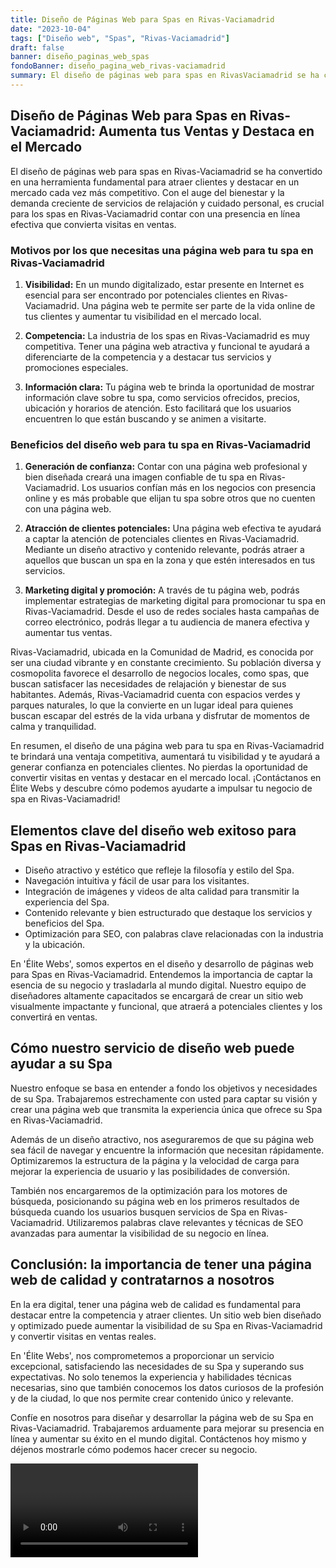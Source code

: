 ```yaml
---
title: Diseño de Páginas Web para Spas en Rivas-Vaciamadrid
date: "2023-10-04"
tags: ["Diseño web", "Spas", "Rivas-Vaciamadrid"]
draft: false
banner: diseño_paginas_web_spas
fondoBanner: diseño_pagina_web_rivas-vaciamadrid
summary: El diseño de páginas web para spas en RivasVaciamadrid se ha convertido en una herramienta fundamental para atraer clientes y destacar en un mercado cada vez más competitivo. Con el auge del bienestar y la demanda creciente de servicios de relajación y cuidado personal, es crucial para los spas en RivasVaciamadrid contar con una presencia en línea efectiva que convierta visitas en ventas.
---
```



## Diseño de Páginas Web para Spas en Rivas-Vaciamadrid: Aumenta tus Ventas y Destaca en el Mercado

El diseño de páginas web para spas en Rivas-Vaciamadrid se ha convertido en una herramienta fundamental para atraer clientes y destacar en un mercado cada vez más competitivo. Con el auge del bienestar y la demanda creciente de servicios de relajación y cuidado personal, es crucial para los spas en Rivas-Vaciamadrid contar con una presencia en línea efectiva que convierta visitas en ventas.

### Motivos por los que necesitas una página web para tu spa en Rivas-Vaciamadrid

1. **Visibilidad:** En un mundo digitalizado, estar presente en Internet es esencial para ser encontrado por potenciales clientes en Rivas-Vaciamadrid. Una página web te permite ser parte de la vida online de tus clientes y aumentar tu visibilidad en el mercado local.

2. **Competencia:** La industria de los spas en Rivas-Vaciamadrid es muy competitiva. Tener una página web atractiva y funcional te ayudará a diferenciarte de la competencia y a destacar tus servicios y promociones especiales.

3. **Información clara:** Tu página web te brinda la oportunidad de mostrar información clave sobre tu spa, como servicios ofrecidos, precios, ubicación y horarios de atención. Esto facilitará que los usuarios encuentren lo que están buscando y se animen a visitarte.

### Beneficios del diseño web para tu spa en Rivas-Vaciamadrid

1. **Generación de confianza:** Contar con una página web profesional y bien diseñada creará una imagen confiable de tu spa en Rivas-Vaciamadrid. Los usuarios confían más en los negocios con presencia online y es más probable que elijan tu spa sobre otros que no cuenten con una página web.

2. **Atracción de clientes potenciales:** Una página web efectiva te ayudará a captar la atención de potenciales clientes en Rivas-Vaciamadrid. Mediante un diseño atractivo y contenido relevante, podrás atraer a aquellos que buscan un spa en la zona y que estén interesados en tus servicios.

3. **Marketing digital y promoción:** A través de tu página web, podrás implementar estrategias de marketing digital para promocionar tu spa en Rivas-Vaciamadrid. Desde el uso de redes sociales hasta campañas de correo electrónico, podrás llegar a tu audiencia de manera efectiva y aumentar tus ventas.

Rivas-Vaciamadrid, ubicada en la Comunidad de Madrid, es conocida por ser una ciudad vibrante y en constante crecimiento. Su población diversa y cosmopolita favorece el desarrollo de negocios locales, como spas, que buscan satisfacer las necesidades de relajación y bienestar de sus habitantes. Además, Rivas-Vaciamadrid cuenta con espacios verdes y parques naturales, lo que la convierte en un lugar ideal para quienes buscan escapar del estrés de la vida urbana y disfrutar de momentos de calma y tranquilidad.

En resumen, el diseño de una página web para tu spa en Rivas-Vaciamadrid te brindará una ventaja competitiva, aumentará tu visibilidad y te ayudará a generar confianza en potenciales clientes. No pierdas la oportunidad de convertir visitas en ventas y destacar en el mercado local. ¡Contáctanos en Élite Webs y descubre cómo podemos ayudarte a impulsar tu negocio de spa en Rivas-Vaciamadrid!

<GifSeo />

<Cta />

## Elementos clave del diseño web exitoso para Spas en Rivas-Vaciamadrid

- Diseño atractivo y estético que refleje la filosofía y estilo del Spa.
- Navegación intuitiva y fácil de usar para los visitantes.
- Integración de imágenes y videos de alta calidad para transmitir la experiencia del Spa.
- Contenido relevante y bien estructurado que destaque los servicios y beneficios del Spa.
- Optimización para SEO, con palabras clave relacionadas con la industria y la ubicación.

En 'Élite Webs', somos expertos en el diseño y desarrollo de páginas web para Spas en Rivas-Vaciamadrid. Entendemos la importancia de captar la esencia de su negocio y trasladarla al mundo digital. Nuestro equipo de diseñadores altamente capacitados se encargará de crear un sitio web visualmente impactante y funcional, que atraerá a potenciales clientes y los convertirá en ventas.

## Cómo nuestro servicio de diseño web puede ayudar a su Spa

Nuestro enfoque se basa en entender a fondo los objetivos y necesidades de su Spa. Trabajaremos estrechamente con usted para captar su visión y crear una página web que transmita la experiencia única que ofrece su Spa en Rivas-Vaciamadrid.

Además de un diseño atractivo, nos aseguraremos de que su página web sea fácil de navegar y encuentre la información que necesitan rápidamente. Optimizaremos la estructura de la página y la velocidad de carga para mejorar la experiencia de usuario y las posibilidades de conversión.

También nos encargaremos de la optimización para los motores de búsqueda, posicionando su página web en los primeros resultados de búsqueda cuando los usuarios busquen servicios de Spa en Rivas-Vaciamadrid. Utilizaremos palabras clave relevantes y técnicas de SEO avanzadas para aumentar la visibilidad de su negocio en línea.

## Conclusión: la importancia de tener una página web de calidad y contratarnos a nosotros

En la era digital, tener una página web de calidad es fundamental para destacar entre la competencia y atraer clientes. Un sitio web bien diseñado y optimizado puede aumentar la visibilidad de su Spa en Rivas-Vaciamadrid y convertir visitas en ventas reales.

En 'Élite Webs', nos comprometemos a proporcionar un servicio excepcional, satisfaciendo las necesidades de su Spa y superando sus expectativas. No solo tenemos la experiencia y habilidades técnicas necesarias, sino que también conocemos los datos curiosos de la profesión y de la ciudad, lo que nos permite crear contenido único y relevante.

Confíe en nosotros para diseñar y desarrollar la página web de su Spa en Rivas-Vaciamadrid. Trabajaremos arduamente para mejorar su presencia en línea y aumentar su éxito en el mundo digital. Contáctenos hoy mismo y déjenos mostrarle cómo podemos hacer crecer su negocio.

<Video />

<CtaBot job="Spas" city="Rivas-Vaciamadrid" />

<Gmaps query="Rivas-Vaciamadrid+españa+maps" />
